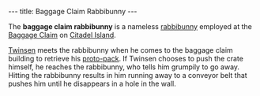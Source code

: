 ---
title: Baggage Claim Rabbibunny
---

{{Infobox Character
 |image=Baggageclaimrabbibunny.JPG
 |race=Rabbibunny
 |gender=Male
 |size=average
 |age=Adult
 |magical=no
 |lba1=
 |lba2=yes
 |alignment=neutral
 |occupation=
 |requires=
 |amount=
 |fam1=
 |fam2=
 |planet=
 |island=
 |building=
}}

The '''baggage claim rabbibunny''' is a nameless [[rabbibunny]] employed at the [[Baggage Claim]] on [[Citadel Island]].

[[Twinsen]] meets the rabbibunny when he comes to the baggage claim building to retrieve his [[proto-pack]]. If Twinsen chooses to push the crate himself, he reaches the rabbibunny, who tells him grumpily to go away. Hitting the rabbibunny results in him running away to a conveyor belt that pushes him until he disappears in a hole in the wall.

<!-- remove these category links when they're all automated by categorizers...
[[Category:Citadel Island inhabitants]] -->
